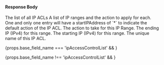 
#### Response Body

<APIBlock>
  <APIField name="ipAccessControlLists" type="Array" renderif={props.base_field_name === 'ipAccessControlList'}>
    The list of all IP ACLs
  </APIField>
  <APIField name={ props.base_field_name + ".entries" } type="Array">
    A list of IP ranges and the action to apply for each.  One and only one entry will have a <InlineField>startIPAddress</InlineField> of `*` to indicate the default action of the IP ACL.
  </APIField>
  <APIField name={ props.base_field_name + ".entries[" + props.entry_field_variable + "].action" } type="String">
    The action to take for this IP Range.
  </APIField>
  <APIField name={ props.base_field_name + ".entries[" + props.entry_field_variable + "].endIPAddress" } type="String">
    The ending IP (IPv4) for this range.
  </APIField>
  <APIField name={ props.base_field_name + ".entries[" + props.entry_field_variable + "].startIPAddress" } type="String">
    The starting IP (IPv4) for this range.
  </APIField>
  <APIField name={ props.base_field_name + ".name" } type="String">
    The unique name of this IP ACL.
  </APIField>
</APIBlock>

{props.base_field_name === 'ipAccessControlList' && <JSON title="Example IP ACL response JSON" src="ip-acl/response.json"/> }

{props.base_field_name !== 'ipAccessControlList' && <JSON title="Example IP ACL response JSON" src="ip-acl/search-response.json"/> }
